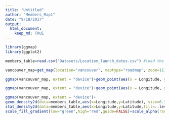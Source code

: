 ```yaml
---
title: "Untitled"
author: "Members_Map1"
date: "9/18/2017"
output: 
  html_document: 
    keep_md: TRUE
---
```


```r
library(ggmap)
library(ggplot2)

members_table=read.csv("Datasets/Location_launch_dates.csv") #load the launch dates data table

vancouver_map=get_map(location="vancouver", maptype="roadmap", zoom=11) #create the map

ggmap(vancouver_map, extent = "device")+geom_point(aes(x = Longitude, y = Latitude), colour = "red", alpha = 0.1, size = 2, data = members_table)

ggmap(vancouver_map, extent = "device")+geom_point(aes(x = Longitude, y = Latitude), colour = "red", alpha = 0.1, size = 2, data = members_table)+scale_x_continuous(limits = c(-123.276002,-122.904250), expand = c(0, 0))+scale_y_continuous(limits=c(49.214039,49.345409),expand=c(0,0))

ggmap(vancouver_map, extent = "device")+
geom_density2d(data=members_table,aes(x=Longitude,y=Latitude), size=0.3)+
stat_density2d(data=members_table,aes(x=Longitude,y=Latitude,fill=..level..,alpha=..level..),size=0.01,bins=24,geom="polygon")+
scale_fill_gradient(low="green",high="red",guide=FALSE)+scale_alpha(range=c(0,0.3),guide=FALSE)+scale_x_continuous(limits = c(-123.276002,-122.904250), expand = c(0, 0))+scale_y_continuous(limits=c(49.214039,49.345409),expand=c(0,0))
```

